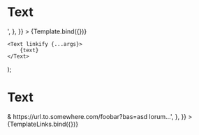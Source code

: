 

<Meta title="Components/Text" component={Text} />


# Text

<Canvas>
	<Story
		name="Basic"
		argTypes={{
			text: {
				control: 'text',
				defaultValue: 'Text & More Text <no html>',
			},
		}}
	>
		{Template.bind({})}
	</Story>
</Canvas>

	<Text linkify {...args}>
		{text}
	</Text>
);

# Text

<Canvas>
	<Story
		name="Linkify"
		argTypes={{
			text: {
				control: 'text',
				defaultValue:
					'Text <no html> & https://url.to.somewhere.com/foobar?bas=asd lorum...',
			},
		}}
	>
		{TemplateLinks.bind({})}
	</Story>
</Canvas>
